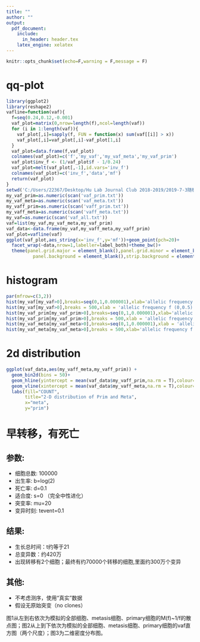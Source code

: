 ---
title: ""
author: ""
output: 
  pdf_document:
    include:
      in_header: header.tex
    latex_engine: xelatex
---
```{r setup, include=FALSE}
knitr::opts_chunk$set(echo=F,warning = F,message = F)
```

# qq-plot

```{r fig.height=3}
library(ggplot2)
library(reshape2)
vafline=function(vaf){
  f=seq(0.24,0.12,-0.001)
  vaf_plot=matrix(0,nrow=length(f),ncol=length(vaf))
  for (i in 1:length(vaf)){
    vaf_plot[,i]=sapply(f, FUN = function(x) sum(vaf[[i]] > x))
    vaf_plot[,i]=vaf_plot[,i]-vaf_plot[1,i]
  }
  vaf_plot=data.frame(f,vaf_plot)
  colnames(vaf_plot)=c('f','my_vaf','my_vaf_meta','my_vaf_prim')
  vaf_plot$inv_f <- (1/vaf_plot$f - 1/0.24)
  vaf_plot=melt(vaf_plot[,-1],id.vars='inv_f')
  colnames(vaf_plot)=c('inv_f','data','mf')
  return(vaf_plot)
}
setwd('C:/Users/22367/Desktop/Hu Lab Journal Club 2018-2019/2019-7-3随机模拟修改')
my_vaf_prim=as.numeric(scan('vaf_prim.txt'))
my_vaf_meta=as.numeric(scan('vaf_meta.txt'))
my_vaff_prim=as.numeric(scan('vaff_prim.txt'))
my_vaff_meta=as.numeric(scan('vaff_meta.txt'))
my_vaf=as.numeric(scan('vaf_all.txt'))
vaf=list(my_vaf,my_vaf_meta,my_vaf_prim)
vaf_data<-data.frame(my_vaf,my_vaff_meta,my_vaff_prim)
vaf_plot=vafline(vaf)
ggplot(vaf_plot,aes_string(x='inv_f',y='mf'))+geom_point(pch=20)+
  facet_wrap(~data,nrow=1,labeller=label_both)+theme_bw()+
  theme(panel.grid.major = element_blank(),panel.grid.minor = element_blank(),
          panel.background = element_blank(),strip.background = element_rect(fill="white"))

```

# histogram

```{r fig.height=14}
par(mfrow=c(3,2))
hist(my_vaf[my_vaf>0],breaks=seq(0,1,0.000001),xlab='allelic frequency f (0,0.0001)',main='my_vaf',col='blue',xlim=c(0,0.0001))
hist(my_vaf[my_vaf>0],breaks = 500,xlab = 'allelic frequency f (0,0.5)',main='my_vaf',col='blue',xlim=c(0,0.5))
hist(my_vaf_prim[my_vaf_prim>0],breaks=seq(0,1,0.000001),xlab='allelic frequency f (0,0.0005)',main='my_vaf_prim',col='blue',xlim=c(0,0.0005))
hist(my_vaf_prim[my_vaf_prim>0],breaks = 500,xlab = 'allelic frequency f (0,0.5)',main='my_vaf_prim',col='blue',xlim=c(0,0.5))
hist(my_vaf_meta[my_vaf_meta>0],breaks=seq(0,1,0.000001),xlab = 'allelic frequency f (0,0.0001)',main='my_vaf_meta',col='blue',xlim=c(0,0.0001))
hist(my_vaf_meta[my_vaf_meta>0],breaks = 500,xlab='allelic frequency f (0,0.5)',main='my_vaf_meta',col='blue',xlim=c(0,0.5))
```

# 2d distribution

```{r echo=FALSE, fig.height=8, fig.width=8}
ggplot(vaf_data,aes(my_vaff_meta,my_vaff_prim)) +
  geom_bin2d(bins = 50)+
  geom_hline(yintercept = mean(vaf_data$my_vaff_prim,na.rm = T),colour="white",size=1)+
  geom_vline(xintercept = mean(vaf_data$my_vaff_meta,na.rm = T),colour="white",size=1)+
  labs(fill="COUNT",
       title="2-D distribution of Prim and Meta",
       x="meta",
       y="prim")

```


# 早转移，有死亡
## 参数:

- 细胞总数: 100000
- 出生率: b=log(2)
- 死亡率: d=0.1 
- 适合度: s=0 （完全中性进化）
- 突变率: mu=20
- 变异时刻: tevent=0.1

## 结果:
- 生长总时间：t约等于21
- 总变异数：约420万
- 出现转移有2个细胞；最终有约70000个转移的细胞,里面约300万个变异

## 其他:
- 不考虑测序，使用“真实”数据
- 假设无原始突变（no clones）

图1从左到右依次为模拟的全部细胞、metasis细胞、primary细胞的M(f)~1/f的散点图；图2从上到下依次为模拟的全部细胞、metasis细胞、primary细胞的vaf直方图（两个尺度）；图3为二维密度分布图。







